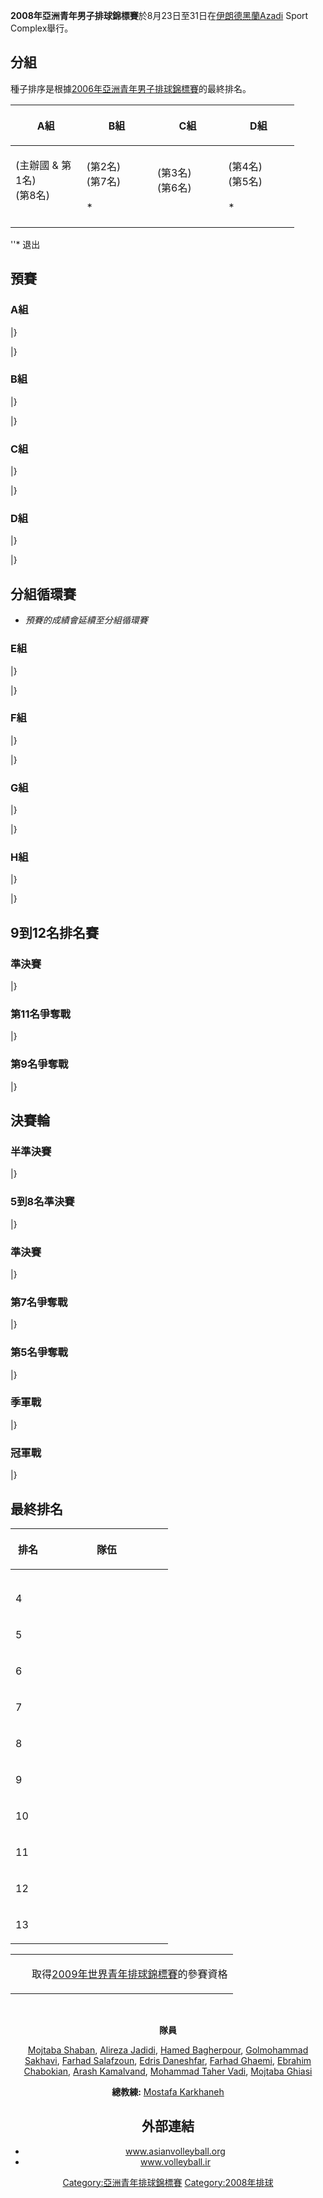 {{Infobox FIVB tournament
| competition  = 亞洲青年男子排球錦標賽
| continent    = Asia
| gender       = 
| year         = 2008
| logo         = 2008年亞洲青年男子排球錦標賽logo.png
| size         = 160px
| caption      = 
| host         = {{flag|Iran}}
| dates        = 8月23日至31日
| teams        = 13
| venues       = 2
| cities       = 1
| champions    = IRI
| title_number = 4
| mvp          = {{flagicon|IRI}} [[Mojtaba_Ghiasi|Mojtaba Ghiasi]]
| website      = 
| last         = 2006年亞洲青年男子排球錦標賽
| next         = 2010年亞洲青年男子排球錦標賽
}}

'''2008年亞洲青年男子排球錦標賽'''於8月23日至31日在[[伊朗|伊朗]][[德黑蘭|德黑蘭]]Azadi Sport Complex舉行。


==分組==
種子排序是根據[[2006年亞洲青年男子排球錦標賽|2006年亞洲青年男子排球錦標賽]]的最終排名。

{| class="wikitable" width=90%
!width=25%|A組 
!width=25%|B組
!width=25%|C組
!width=25%|D組
|- 
|valign=top|
{{vb|IRI}} (主辦國 & 第1名)<br />
{{vb|QAT}} (第8名)<br />
{{vb|MDV}}<br /> 
|
{{vb|JPN}} (第2名)<br />
{{vb|AUS}} (第7名)<br />
{{vb|KAZ}}<br /> 
<s>{{vb|UAE}}</s> *
|
{{vb|IND}} (第3名)<br />
{{vb|KOR}} (第6名)<br />
{{vb|SRI}}<br> 
{{vb|INA}}
|
{{vb|TPE}} (第4名)<br />
{{vb|CHN}} (第5名)<br />
{{vb|PAK}}<br /> 
<s>{{vb|KUW}}</s> *
|}

''* 退出


==預賽==
===A組===
{{Vb cl2 header}}
{{Vb cl2 team |p=1 |t={{vb|IRI}} |mw=2 |ml=0 |sw=6 |sl=0 |spw=150 |spl=66 |bc=#ccffcc}}
{{Vb cl2 team |p=2 |t={{vb|QAT}} |mw=1 |ml=1 |sw=3 |sl=3 |spw=116 |spl=117 |bc=#ccffcc}}
{{Vb cl2 team |p=3 |t={{vb|MDV}} |mw=0 |ml=2 |sw=0 |sl=6 |spw=67 |spl=150}}
|}

{{Vb res start 4}}
{{Vb res 4|8月23日|17:30|'''{{vb-rt|IRI}}'''|3–0|{{vb|MDV}}|25–10|25–6|25–9|||75–25}}
{{Vb res 4|8月24日|17:00|'''{{vb-rt|QAT}}'''|3–0|{{vb|MDV}}|25–14|25–13|25–15|||75–42}}
{{Vb res 4|8月25日|17:00|'''{{vb-rt|IRI}}'''|3–0|{{vb|QAT}}|25–13|25–13|25–15|||75–41}}
|}

===B組===
{{Vb cl2 header}}
{{Vb cl2 team |p=1 |t={{vb|AUS}} |mw=2 |ml=0 |sw=6 |sl=1 |spw=173 |spl=145 |bc=#ccffcc}}
{{Vb cl2 team |p=2 |t={{vb|JPN}} |mw=1 |ml=1 |sw=3 |sl=4 |spw=158 |spl=150 |bc=#ccffcc}}
{{Vb cl2 team |p=3 |t={{vb|KAZ}} |mw=0 |ml=2 |sw=2 |sl=6 |spw=158 |spl=194}}
|}

{{Vb res start 4}}
{{Vb res 4|8月23日|17:30|'''{{vb-rt|AUS}}'''|3–1|{{vb|KAZ}}|25–19|23–25|25–19|25–20||98–83}}
{{Vb res 4|8月24日|17:00|'''{{vb-rt|AUS}}'''|3–0|{{vb|JPN}}|25–17|25–23|25–22|||75–62}}
{{Vb res 4|8月25日|15:00|'''{{vb-rt|JPN}}'''|3–1|{{vb|KAZ}}|25–19|25–18|21–25|25–13||96–75}}
|}

===C組===
{{Vb cl2 header}}
{{Vb cl2 team |p=1 |t={{vb|IND}} |mw=3 |ml=0 |sw=9 |sl=1 |spw=250 |spl=196 |bc=#ccffcc}}
{{Vb cl2 team |p=2 |t={{vb|KOR}} |mw=2 |ml=1 |sw=7 |sl=3 |spw=238 |spl=198 |bc=#ccffcc}}
{{Vb cl2 team |p=3 |t={{vb|INA}} |mw=1 |ml=2 |sw=3 |sl=8 |spw=236 |spl=261}}
{{Vb cl2 team |p=4 |t={{vb|SRI}} |mw=0 |ml=3 |sw=2 |sl=9 |spw=200 |spl=269}}
|}

{{Vb res start 4}}
{{Vb res 4|8月23日|14:00|'''{{vb-rt|INA}}'''|3–2|{{vb|SRI}}|25–16|31–33|23–25|25–23|15–12|119–109}}
{{Vb res 4|8月23日|19:30|{{vb-rt|KOR}}|1–3|'''{{vb|IND}}'''|20–25|25–23|22–25|21–25||88–98}}
{{Vb res 4|8月24日|11:00|'''{{vb-rt|KOR}}'''|3–0|{{vb|INA}}|25–19|25–20|25–14|||75–53}}
{{Vb res 4|8月24日|15:00|'''{{vb-rt|IND}}'''|3–0|{{vb|SRI}}|25–15|25–17|25–12|||75–44}}
{{Vb res 4|8月25日|11:00|{{vb-rt|INA}}|0–3|'''{{vb|IND}}'''|21–25|18–25|25–27|||64–77}}
{{Vb res 4|8月25日|17:00|{{vb-rt|SRI}}|0–3|'''{{vb|KOR}}'''|13–25|14–25|20–25|||47–75}}
|}

===D組===
{{Vb cl2 header}}
{{Vb cl2 team |p=1 |t={{vb|CHN}} |mw=2 |ml=0 |sw=6 |sl=0 |spw=150 |spl=112 |bc=#ccffcc}}
{{Vb cl2 team |p=2 |t={{vb|PAK}} |mw=1 |ml=1 |sw=3 |sl=4 |spw=156 |spl=156 |bc=#ccffcc}}
{{Vb cl2 team |p=3 |t={{vb|TPE}} |mw=0 |ml=2 |sw=1 |sl=6 |spw=135 |spl=173}}
|}

{{Vb res start 4}}
{{Vb res 4|8月23日|11:00|'''{{vb-rt|PAK}}'''|3–1|{{vb|TPE}}|25–22|25–16|23–25|25–18||98–81}}
{{Vb res 4|8月24日|15:00|{{vb-rt|PAK}}|0–3|'''{{vb|CHN}}'''|22–25|18–25|18–25|||58–75}}
{{Vb res 4|8月25日|15:00|'''{{vb-rt|CHN}}'''|3–0|{{vb|TPE}}|25–14|25–21|25–19|||75–54}}
|}


==分組循環賽==
* ''預賽的成績會延續至分組循環賽''

===E組===
{{Vb cl2 header}}
{{Vb cl2 team |p=1 |t={{vb|IRI}} |mw=3 |ml=0 |sw=9 |sl=2 |spw=272 |spl=212 |bc=#ccffcc}}
{{Vb cl2 team |p=2 |t={{vb|IND}} |mw=2 |ml=1 |sw=7 |sl=4 |spw=252 |spl=228 |bc=#ccffcc}}
{{Vb cl2 team |p=3 |t={{vb|KOR}} |mw=1 |ml=2 |sw=5 |sl=6 |spw=255 |spl=251 |bc=#ccffcc}}
{{Vb cl2 team |p=4 |t={{vb|QAT}} |mw=0 |ml=3 |sw=0 |sl=9 |spw=137 |spl=225 |bc=#ccffcc}}
|}

{{Vb res start 4}}
{{Vb res 4|8月26日|15:00|'''{{vb-rt|IND}}'''|3–0|{{vb|QAT}}|25–14|25–14|25–13|||75–41}}
{{Vb res 4|8月26日|17:00|'''{{vb-rt|IRI}}'''|3–1|{{vb|KOR}}|23–25|25–22|25–22|25–23||98–92}}
{{Vb res 4|8月27日|15:00|{{vb-rt|QAT}}|0–3|'''{{vb|KOR}}'''|16–25|17–25|22–25|||55–75}}
{{Vb res 4|8月27日|17:00|'''{{vb-rt|IRI}}'''|3–1|{{vb|IND}}|26–24|23–25|25–12|25–18||99–79}}
|}

===F組===
{{Vb cl2 header}}
{{Vb cl2 team |p=1 |t={{vb|CHN}} |mw=3 |ml=0 |sw=9 |sl=2 |spw=271 |spl=226 |bc=#ccffcc}}
{{Vb cl2 team |p=2 |t={{vb|PAK}} |mw=2 |ml=1 |sw=6 |sl=4 |spw=239 |spl=217 |bc=#ccffcc}}
{{Vb cl2 team |p=3 |t={{vb|AUS}} |mw=1 |ml=2 |sw=5 |sl=6 |spw=245 |spl=266 |bc=#ccffcc}}
{{Vb cl2 team |p=4 |t={{vb|JPN}} |mw=0 |ml=3 |sw=1 |sl=9 |spw=202 |spl=248 |bc=#ccffcc}}
|}

{{Vb res start 4}}
{{Vb res 4|8月26日|13:00|{{vb-rt|AUS}}|1–3|'''{{vb|PAK}}'''|25–20|15–25|34–36|16–25||90–106}}
{{Vb res 4|8月26日|19:00|'''{{vb-rt|CHN}}'''|3–1|{{vb|JPN}}|25–21|25–20|23–25|25–22||98–88}}
{{Vb res 4|8月27日|13:00|{{vb-rt|JPN}}|0–3|'''{{vb|PAK}}'''|15–25|22–25|15–25|||52–75}}
{{Vb res 4|8月27日|19:00|{{vb-rt|AUS}}|1–3|'''{{vb|CHN}}'''|25–23|14–25|18–25|23–25||80–98}}
|}

===G組===
{{Vb cl2 header}}
{{Vb cl2 team |p=1 |t={{vb|INA}} |mw=2 |ml=0 |sw=6 |sl=2 |spw=194 |spl=137 |bc=#dfefff}}
{{Vb cl2 team |p=2 |t={{vb|SRI}} |mw=1 |ml=1 |sw=5 |sl=3 |spw=184 |spl=160 |bc=#dfefff}}
{{Vb cl2 team |p=3 |t={{vb|MDV}} |mw=0 |ml=2 |sw=0 |sl=6 |spw=69 |spl=150}}
|}

{{Vb res start 4}}
{{Vb res 4|8月26日|09:00|{{vb-rt|MDV}}|0–3|'''{{vb|SRI}}'''|18–25|14–25|9–25|||41–75}}
{{Vb res 4|8月27日|11:00|{{vb-rt|MDV}}|0–3|'''{{vb|INA}}'''|13–25|10–25|5–25|||28–75}}
|}

===H組===
{{Vb cl2 header}}
{{Vb cl2 team |p=1 |t={{vb|TPE}} |mw=1 |ml=0 |sw=3 |sl=1 |spw=99 |spl=78 |bc=#dfefff}}
{{Vb cl2 team |p=2 |t={{vb|KAZ}} |mw=0 |ml=1 |sw=1 |sl=3 |spw=78 |spl=99 |bc=#dfefff}}
|}

{{Vb res start 4}}
{{Vb res 4|8月26日|11:00|{{vb-rt|KAZ}}|1–3|'''{{vb|TPE}}'''|20–25|16–25|26–24|16–25||78–99}}
|}


==9到12名排名賽==
{{Round4-with third
|RD1=9th–12th places
|RD2=第9名爭奪戰
|Consol=第11名爭奪戰
<!--Date-Place|Team 1|Score 1|Team 2|Score 2 -->
|8月29日 – [[德黑蘭|德黑蘭]] |'''{{vb|INA}}'''|'''3'''|{{vb|KAZ}}|0
|8月29日 – [[德黑蘭|德黑蘭]] |'''{{vb|TPE}}'''|'''3'''|{{vb|SRI}}|0
|8月30日 – [[德黑蘭|德黑蘭]] |{{vb|INA}}|1|'''{{vb|TPE}}'''|'''3'''
|8月30日 – [[德黑蘭|德黑蘭]] |{{vb|KAZ}}|1|'''{{vb|SRI}}'''|'''3'''
}}


===準決賽===
{{Vb res start 4}}
{{Vb res 4|8月29日|09:00|'''{{vb-rt|TPE}}'''|3–0|{{vb|SRI}}|25–17|25–12|28–26|||78–55}}
{{Vb res 4|8月29日|11:00|'''{{vb-rt|INA}}'''|3–0|{{vb|KAZ}}|25–21|25–14|25–19|||75–54}}
|}

===第11名爭奪戰===
{{Vb res start 4}}
{{Vb res 4|8月30日|09:00|{{vb-rt|KAZ}}|1–3|'''{{vb|SRI}}'''|25–20|17–25|19–25|24–26||85–96}}
|}

===第9名爭奪戰===

{{Vb res start 4}}
{{Vb res 4|8月30日|11:00|{{vb-rt|INA}}|1–3|'''{{vb|TPE}}'''|25–23|18–25|17–25|22–25||82–98}}
|}



==決賽輪==
{{Round8-with third
|RD1=半準決賽
|RD2=準決賽
|RD3=冠軍戰
|Consol=季軍戰
<!--Date-Place|Team 1|Score 1|Team 2|Score 2 -->
|8月29日 – [[德黑蘭|德黑蘭]] |'''{{vb|IRI}}'''|'''3'''|{{vb|JPN}}|0
|8月29日 – [[德黑蘭|德黑蘭]] |'''{{vb|PAK}}'''|'''3'''|{{vb|KOR}}|0
|8月29日 – [[德黑蘭|德黑蘭]] |'''{{vb|CHN}}'''|'''3'''|{{vb|QAT}}|0
|8月29日 – [[德黑蘭|德黑蘭]] |'''{{vb|IND}}'''|'''3'''|{{vb|AUS}}|0
<!--semi finals  -->
|8月30日 – [[德黑蘭|德黑蘭]] |'''{{vb|IRI}}'''|'''3'''|{{vb|PAK}}|0
|8月30日 – [[德黑蘭|德黑蘭]] |'''{{vb|CHN}}'''|'''3'''|{{vb|IND}}|1
<!--final  -->
|8月31日 – [[德黑蘭|德黑蘭]] |'''{{vb|IRI}}'''|'''3'''|{{vb|CHN}}|1
<!--third place  -->
|8月31日 – [[德黑蘭|德黑蘭]] |'''{{vb|PAK}}'''|'''3'''|{{vb|IND}}|0
}}

{{Round4-with third
|RD1=5th–8th places
|RD2=第5名爭奪戰
|Consol=第7名爭奪戰
<!--Date-Place|Team 1|Score 1|Team 2|Score 2 -->
|8月30日 – [[德黑蘭|德黑蘭]] |{{vb|JPN}}|2|'''{{vb|KOR}}'''|'''3'''
|8月30日 – [[德黑蘭|德黑蘭]] |{{vb|QAT}}|0|'''{{vb|AUS}}'''|'''3'''
|8月31日 – [[德黑蘭|德黑蘭]] |{{vb|KOR}}|0|'''{{vb|AUS}}'''|'''3'''
|8月31日 – [[德黑蘭|德黑蘭]] |'''{{vb|JPN}}'''|'''3'''|{{vb|QAT}}|0
}}

===半準決賽===
{{Vb res start 4}}
{{Vb res 4|8月29日|13:00|'''{{vb-rt|IND}}'''|3–0|{{vb|AUS}}|25–16|25–17|31–29|||81–62}}
{{Vb res 4|8月29日|15:00|'''{{vb-rt|PAK}}'''|3–0|{{vb|KOR}}|25–18|25–21|27–25|||77–64}}
{{Vb res 4|8月29日|17:00|'''{{vb-rt|IRI}}'''|3–0|{{vb|JPN}}|25–23|25–22|25–12|||75–57}}
{{Vb res 4|8月29日|19:00|'''{{vb-rt|CHN}}'''|3–0|{{vb|QAT}}|25–14|25–17|25–21|||75–52}}
|}

===5到8名準決賽===
{{Vb res start 4}}
{{Vb res 4|8月30日|13:00|{{vb-rt|JPN}}|2–3|'''{{vb|KOR}}'''|25–21|22–25|27–25|22–25|11–15|107–111}}
{{Vb res 4|8月30日|15:00|{{vb-rt|QAT}}|0–3|'''{{vb|AUS}}'''|17–25|19–25|13–25|||49–75}}
|}

===準決賽===
{{Vb res start 4}}
{{Vb res 4|8月30日|17:00|'''{{vb-rt|IRI}}'''|3–0|{{vb|PAK}}|25–23|25–20|25–20|||75–63}}
{{Vb res 4|8月30日|19:00|'''{{vb-rt|CHN}}'''|3–1|{{vb|IND}}|21–25|25–18|25–19|25–23||96–85}}
|}

===第7名爭奪戰===
{{Vb res start 4}}
{{Vb res 4|8月31日|10:00|'''{{vb-rt|JPN}}'''|3–0|{{vb|QAT}}|25–14|27–25|25–20|||77–59}}
|}

===第5名爭奪戰===
{{Vb res start 4}}
{{Vb res 4|8月31日|12:00|{{vb-rt|KOR}}|0–3|'''{{vb|AUS}}'''|25–27|26–28|21–25|||72–80}}
|}

===季軍戰===
{{Vb res start 4}}
{{Vb res 4|8月31日|15:00|'''{{vb-rt|PAK}}'''|3–0|{{vb|IND}}|25–12|25–11|25–20|||75–43}}
|}

===冠軍戰===
{{Vb res start 4}}
{{Vb res 4|8月31日|17:00|'''{{vb-rt|IRI}}'''|3–1|{{vb|CHN}}|25–15|25–18|23–25|25–22||98–80}}
|}


==最終排名==
{{col-begin}}
{{col-2}}
{| class="wikitable" style="text-align: center;"
!width=40|排名
!width=180|隊伍
|- bgcolor=#CCFFCC
|{{Gold1}}
|style="text-align:left;"|{{vb|IRI}}
|- bgcolor=#CCFFCC
|{{Silver2}}
|style="text-align:left;"|{{vb|CHN}}
|- align=center 
|{{Bronze3}}
|style="text-align:left;"|{{vb|PAK}}
|- align=center
|4
|style="text-align:left;"|{{vb|IND}}
|- align=center
|5
|style="text-align:left;"|{{vb|AUS}}
|- align=center
|6
|style="text-align:left;"|{{vb|KOR}}
|- align=center
|7
|style="text-align:left;"|{{vb|JPN}}
|- align=center
|8
|style="text-align:left;"|{{vb|QAT}}
|- align=center
|9
|style="text-align:left;"|{{vb|TPE}}
|- align=center
|10
|style="text-align:left;"|{{vb|INA}}
|- align=center
|11
|style="text-align:left;"|{{vb|SRI}}
|- align=center
|12
|style="text-align:left;"|{{vb|KAZ}}
|- align=center
|13
|style="text-align:left;"|{{vb|MDV}}
|}
{| class="wikitable" style="text-align: left;"
|-
|width=10px bgcolor=#ccffcc| ||取得[[2009年世界青年男子排球錦標賽|2009年世界青年排球錦標賽]]的參賽資格
|}
{{col-2}}
{{winners|vb|2008年亞洲青年男子排球錦標賽冠軍|IRI|四}}
<br>
<center>'''隊員'''</center>
<center>[[Mojtaba_Shaban|Mojtaba Shaban]], [[Alireza_Jadidi|Alireza Jadidi]], [[Hamed_Bagherpour|Hamed Bagherpour]], [[Golmohammad_Sakhavi|Golmohammad Sakhavi]], [[Farhad_Salafzoun|Farhad Salafzoun]], [[Edris_Daneshfar|Edris Daneshfar]], [[Farhad_Ghaemi|Farhad Ghaemi]], [[Ebrahim_Chabokian|Ebrahim Chabokian]], [[Arash_Kamalvand|Arash Kamalvand]], [[Mohammad_Taher_Vadi|Mohammad Taher Vadi]], [[Mojtaba_Ghiasi|Mojtaba Ghiasi]]
<center>'''總教練:''' [[Mostafa_Karkhaneh|Mostafa Karkhaneh]]</center>
{{col-end}}



==外部連結==
* [https://web.archive.org/web/20100525151922/http://www.asianvolleyball.org/special%20events/2008-08-11/205101.html www.asianvolleyball.org]
* [https://web.archive.org/web/20081225031437/http://www.volleyball.ir/en/news/etnview.asp?key=983 www.volleyball.ir]


{{亞洲青年排球錦標賽}}

[[Category:亞洲青年排球錦標賽|Category:亞洲青年排球錦標賽]]
[[Category:2008年排球|Category:2008年排球]]
